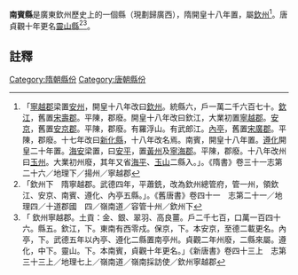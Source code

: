 '''南賓縣'''是廣東欽州歷史上的一個縣（現劃歸廣西），隋開皇十八年置，屬[[欽州|欽州]]<ref>「[[寧越郡|寧越郡]]梁置[[安州|安州]]，開皇十八年改曰[[欽州|欽州]]。統縣六，戶一萬二千六百七十。[[欽江縣|欽江]]，舊置[[宋壽郡|宋壽郡]]。平陳，郡廢。開皇十八年改曰欽江，大業初置[[寧越郡|寧越郡]]。[[安京縣|安京]]，舊置[[安京郡|安京郡]]。平陳，郡廢。有羅浮山。有武郎江。[[內亭縣|內亭]]，舊置[[宋廣郡|宋廣郡]]。平陳，郡廢。十七年改曰[[新化縣|新化縣]]，十八年改名焉。南賓，開皇十八年置。[[遵化縣|遵化]]開皇二十年置。[[海安縣|海安]]梁置，曰[[安平縣|安平]]，置[[黃州|黃州]]及[[寧海郡|寧海郡]]。平陳，郡廢。十八年改州曰[[玉州|玉州]]。大業初州廢，其年又省[[海平縣|海平]]、[[玉山縣|玉山]]二縣入。」。《隋書》卷三十一志第二十六／地理下／揚州／寧越郡</ref>。唐貞觀十年更名[[靈山縣|靈山縣]]<ref>「欽州下　隋寧越郡。武德四年，平蕭銑，改為欽州總管府，管一州，領欽江、安京、南賓、遵化、內亭五縣。」。《舊唐書》卷四十一　志第二十一／地理四／十道郡國　四／嶺南道／容管十州／欽州下</ref><ref>「
欽州寧越郡。土貢：金、銀、翠羽、高良薑。戶二千七百，口萬一百四十六。縣五。欽江，下。東南有西零戍。保京，下。本安京，至德二載更名。內亭，下。武德五年以內亭、遵化二縣置南亭州。貞觀二年州廢，二縣來屬。遵化，中下。靈山。下。本南賓，貞觀十年更名。」《新唐書》卷四十三上　志第三十三上／地理七上／嶺南道／嶺南採訪使／欽州寧越郡</ref>。

==註釋==
{{reflist}}
{{行政區劃小作品}}

[[Category:隋朝縣份|Category:隋朝縣份]]
[[Category:唐朝縣份|Category:唐朝縣份]]